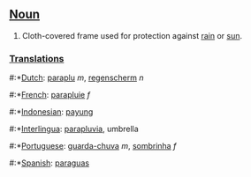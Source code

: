 ==[[Noun]]==
#Cloth-covered frame used for protection against [[rain]] or [[sun]].

===[[Translation]]s===
#:*[[Dutch]]: [[paraplu]] ''m'', [[regenscherm]] ''n''
#:*[[French]]: [[parapluie]] ''f''
#:*[[Indonesian]]: [[payung]]
#:*[[Interlingua]]: [[parapluvia]], umbrella
#:*[[Portuguese]]: [[guarda-chuva]] ''m'', [[sombrinha]] ''f''
#:*[[Spanish]]: [[paraguas]]